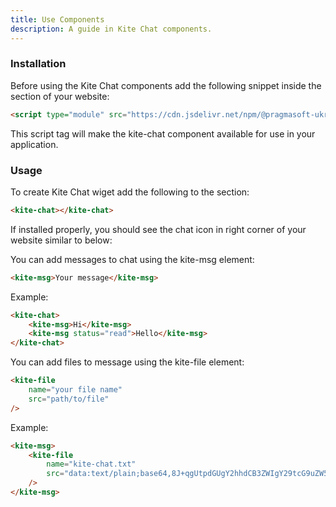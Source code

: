 ```yaml
---
title: Use Components
description: A guide in Kite Chat components.
---
```


### Installation

Before using the Kite Chat components add the following snippet inside the <Tag name="head"/> section of your website:

```html
<script type="module" src="https://cdn.jsdelivr.net/npm/@pragmasoft-ukraine/kite-chat@2023.2.3/+esm"/>
```

This script tag will make the kite-chat component available for use in your application.

### Usage

To create Kite Chat wiget add the following to the <Tag name="body"/> section:

```html
<kite-chat></kite-chat>
```

If installed properly, you should see the chat icon in right corner of your website similar to below:

<div class="flex items-center justify-center">
    <ChatIcon/>
</div>

You can add messages to chat using the kite-msg element:

```html
<kite-msg>Your message</kite-msg>
```

Example:

```html
<kite-chat>
    <kite-msg>Hi</kite-msg>
    <kite-msg status="read">Hello</kite-msg>
</kite-chat>
```

You can add files to message using the kite-file element:
```html
<kite-file
    name="your file name"
    src="path/to/file"
/>
```

Example:

```html
<kite-msg>
    <kite-file
        name="kite-chat.txt"
        src="data:text/plain;base64,8J+qgUtpdGUgY2hhdCB3ZWIgY29tcG9uZW50"
    />
</kite-msg>
```